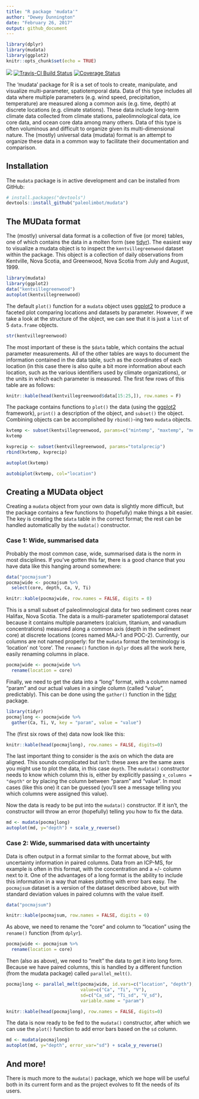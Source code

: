 ```yaml
---
title: "R package 'mudata'"
author: "Dewey Dunnington"
date: "February 26, 2017"
output: github_document
---
```


```r
library(dplyr)
library(mudata)
library(ggplot2)
knitr::opts_chunk$set(echo = TRUE)
```

[![](http://cranlogs.r-pkg.org/badges/mudata)](https://cran.r-project.org/package=mudata) [![Travis-CI Build Status](https://travis-ci.org/paleolimbot/mudata.svg?branch=master)](https://travis-ci.org/paleolimbot/mudata) [![Coverage Status](https://img.shields.io/codecov/c/github/paleolimbot/mudata/master.svg)](https://codecov.io/github/paleolimbot/mudata?branch=master)

The 'mudata' package for R is a set of tools to create, manipulate, and visualize multi-parameter, spatiotemporal data. Data of this type includes all data where multiple parameters (e.g. wind speed, precipitation, temperature) are measured along a common axis (e.g. time, depth) at discrete locations (e.g. climate stations). These data include long-term climate data collected from climate stations, paleolimnological data, ice core data, and ocean core data among many others. Data of this type is often voluminous and difficult to organize given its multi-dimensional nature. The (mostly) universal data (mudata) format is an attempt to organize these data in a common way to facilitate their documentation and comparison.

## Installation

The `mudata` package is in active development and can be installed from GitHub:

```r
# install.packages("devtools")
devtools::install_github("paleolimbot/mudata")
```

## The MUData format

The (mostly) universal data format is a collection of five (or more) tables, one of which contains the data in a molten form (see [tidyr](https://cran.r-project.org/package=tidyr)). The easiest way to visualize a mudata object is to inspect the `kentvillegreenwood` dataset within the package. This object is a collection of daily observations from Kentville, Nova Scotia, and Greenwood, Nova Scotia from July and August, 1999.

```r
library(mudata)
library(ggplot2)
data("kentvillegreenwood")
autoplot(kentvillegreenwood)
```

The default `plot()` function for a `mudata` object uses [ggplot2](https://cran.r-project.org/package=ggplot2) to produce a faceted plot comparing locations and datasets by parameter. However, if we take a look at the structure of the object, we can see that it is just a `list` of 5 `data.frame` objects.

```r
str(kentvillegreenwood)
```

The most important of these is the `$data` table, which contains the actual parameter measurements. All of the other tables are ways to document the information contained in the data table, such as the coordinates of each location (in this case there is also quite a bit more information about each location, such as the various identifiers used by climate organizations), or the units in which each parameter is measured. The first few rows of this table are as follows:

```r
knitr::kable(head(kentvillegreenwood$data[15:25,]), row.names = F)
```

The package contains functions to `plot()` the data (using the [ggplot2](https://cran.r-project.org/package=ggplot2) framework), `print()` a description of the object, and `subset()` the object. Combining objects can be accomplished by `rbind()`-ing two `mudata` objects.

```r
kvtemp <- subset(kentvillegreenwood, params=c("mintemp", "maxtemp", "meantemp"))
kvtemp
```

```r
kvprecip <- subset(kentvillegreenwood, params="totalprecip")
rbind(kvtemp, kvprecip)
```

```r
autoplot(kvtemp)
```

```r
autobiplot(kvtemp, col="location")
```

## Creating a MUData object

Creating a `mudata` object from your own data is slightly more difficult, but the package contains a few functions to (hopefully) make things a bit easier. The key is creating the `$data` table in the correct format; the rest can be handled automatically by the `mudata()` constructor.

### Case 1: Wide, summarised data

Probably the most common case, wide, summarised data is the norm in most disciplines. If you've gotten this far, there is a good chance that you have data like this hanging around somewhere:

```r
data("pocmajsum")
pocmajwide <- pocmajsum %>%
  select(core, depth, Ca, V, Ti)
```

```r
knitr::kable(pocmajwide, row.names = FALSE, digits = 0)
```

This is a small subset of paleolimnological data for two sediment cores near Halifax, Nova Scotia. The data is a multi-parameter spatiotemporal dataset because it contains multiple parameters (calcium, titanium, and vanadium concentrations) measured along a common axis (depth in the sediment core) at discrete locations (cores named MAJ-1 and POC-2). Currently, our columns are not named properly: for the `mudata` format the terminology is 'location' not 'core'. The `rename()` function in `dplyr` does all the work here, easily renaming columns in place.

```r
pocmajwide <- pocmajwide %>%
  rename(location = core)
```

Finally, we need to get the data into a "long" format, with a column named "param" and our actual values in a single column (called "value", predictably). This can be done using the `gather()` function in the [tidyr](https://cran.r-project.org/package=tidyr) package.

```r
library(tidyr)
pocmajlong <- pocmajwide %>%
  gather(Ca, Ti, V, key = "param", value = "value")
```

The (first six rows of the) data now look like this:

```r
knitr::kable(head(pocmajlong), row.names = FALSE, digits=0)
```

The last important thing to consider is the axis on which the data are aligned. This sounds complicated but isn't: these axes are the same axes you might use to plot the data, in this case `depth`. The `mudata()` constructor needs to know which column this is, either by explicitly passing `x_columns = "depth"` or by placing the column between "param" and "value". In most cases (like this one) it can be guessed (you'll see a message telling you which columns were assigned this value).

Now the data is ready to be put into the `mudata()` constructor. If it isn't, the constructor will throw an error (hopefully) telling you how to fix the data.

```r
md <- mudata(pocmajlong)
autoplot(md, y="depth") + scale_y_reverse()
```

### Case 2: Wide, summarised data with uncertainty

Data is often output in a format similar to the format above, but with uncertainty information in paired columns. Data from an ICP-MS, for example is often in this format, with the concentration and a +/- column next to it. One of the advantages of a long format is the ability to include this information in a way that makes plotting with error bars easy. The `pocmajsum` dataset is a version of the dataset described above, but with standard deviation values in paired columns with the value itself.

```r
data("pocmajsum")
```

```r
knitr::kable(pocmajsum, row.names = FALSE, digits = 0)
```

As above, we need to rename the "core" and column to "location" using the `rename()` function (from `dplyr`).

```r
pocmajwide <- pocmajsum %>%
  rename(location = core)
```

Then (also as above), we need to "melt" the data to get it into long form. Because we have paired columns, this is handled by a different function (from the mudata package) called `parallel_melt()`.

```r
pocmajlong <- parallel_melt(pocmajwide, id.vars=c("location", "depth"), 
                            value=c("Ca", "Ti", "V"), 
                            sd=c("Ca_sd", "Ti_sd", "V_sd"),
                            variable.name = "param")
```

```r
knitr::kable(head(pocmajlong), row.names = FALSE, digits=0)
```

The data is now ready to be fed to the `mudata()` constructor, after which we can use the `plot()` function to add error bars based on the `sd` column.

```r
md <- mudata(pocmajlong)
autoplot(md, y="depth", error_var="sd") + scale_y_reverse()
```

## And more!

There is much more to the `mudata()` package, which we hope will be useful both in its current form and as the project evolves to fit the needs of its users.
